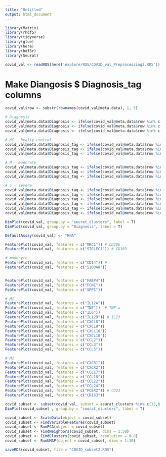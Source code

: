 ```yaml
---
title: "Untitled"
output: html_document
---
```


```r
library(Matrix)
library(rhdf5)
library(tidyverse)
library(glue)
library(here)
library(hdf5r)
library(Seurat)
```

```r
covid_val <- readRDS(here('explore/RDS/COVID_val_Preprocessing2.RDS'))
```

# Make Diangosis $ Diagnosis_tag columns 
```r
covid_val$row <- substr(rownames(covid_val@meta.data), 1, 5)

# Diagnosis
covid_val@meta.data$Diagnosis <- ifelse(covid_val@meta.data$row %in% c("val7_", "val8_", "val9_"), "Control", "NA")
covid_val@meta.data$Diagnosis <- ifelse(covid_val@meta.data$row %in% c("val1_", "val2_", "val4_"), "COVID moderate", covid_val@meta.data$Diagnosis)
covid_val@meta.data$Diagnosis <- ifelse(covid_val@meta.data$row %in% c("val3_", "val5_", "val6_", "val10", "val11", "val12"), "COVID severe", covid_val@meta.data$Diagnosis)

# HC - healty control 
covid_val@meta.data$Diagnosis_tag <- ifelse(covid_val@meta.data$row %in% c("val7_"), "HC1", "NA")
covid_val@meta.data$Diagnosis_tag <- ifelse(covid_val@meta.data$row %in% c("val8_"), "HC2", covid_val@meta.data$Diagnosis_tag)
covid_val@meta.data$Diagnosis_tag <- ifelse(covid_val@meta.data$row %in% c("val9_"), "HC3", covid_val@meta.data$Diagnosis_tag)

# M - moderate 
covid_val@meta.data$Diagnosis_tag <- ifelse(covid_val@meta.data$row %in% c("val1_"), "M1", covid_val@meta.data$Diagnosis_tag)
covid_val@meta.data$Diagnosis_tag <- ifelse(covid_val@meta.data$row %in% c("val2_"), "M2", covid_val@meta.data$Diagnosis_tag)
covid_val@meta.data$Diagnosis_tag <- ifelse(covid_val@meta.data$row %in% c("val4_"), "M3", covid_val@meta.data$Diagnosis_tag)

# S - severe 
covid_val@meta.data$Diagnosis_tag <- ifelse(covid_val@meta.data$row %in% c("val3_"), "S1", covid_val@meta.data$Diagnosis_tag)
covid_val@meta.data$Diagnosis_tag <- ifelse(covid_val@meta.data$row %in% c("val5_"), "S2", covid_val@meta.data$Diagnosis_tag)
covid_val@meta.data$Diagnosis_tag <- ifelse(covid_val@meta.data$row %in% c("val6_"), "S3", covid_val@meta.data$Diagnosis_tag)
covid_val@meta.data$Diagnosis_tag <- ifelse(covid_val@meta.data$row %in% c("val10"), "S4", covid_val@meta.data$Diagnosis_tag)
covid_val@meta.data$Diagnosis_tag <- ifelse(covid_val@meta.data$row %in% c("val11"), "S5", covid_val@meta.data$Diagnosis_tag)
covid_val@meta.data$Diagnosis_tag <- ifelse(covid_val@meta.data$row %in% c("val12"), "S6", covid_val@meta.data$Diagnosis_tag)

```


```r
DimPlot(covid_val, group.by = "seurat_clusters", label = T)
DimPlot(covid_val, group.by = "Diagnosis", label = T)
```

```r
DefaultAssay(covid_val) <- "RNA"

FeaturePlot(covid_val, features = c("MRC1")) # CD206
FeaturePlot(covid_val, features = c("SIGLEC1")) # CD169

# monocyte 
FeaturePlot(covid_val, features = c("CD14")) # 
FeaturePlot(covid_val, features = c("S100A8")) 


FeaturePlot(covid_val, features = c("FABP4"))
FeaturePlot(covid_val, features = c("FCN1"))
FeaturePlot(covid_val, features = c("SPP1"))

```



```r
# M1 
FeaturePlot(covid_val, features = c("IL12A"))
FeaturePlot(covid_val, features = c("TNF"))  # TNF-a
FeaturePlot(covid_val, features = c("IL6"))
FeaturePlot(covid_val, features = c("IL12B")) # IL23
FeaturePlot(covid_val, features = c("CXCL8"))
FeaturePlot(covid_val, features = c("CXCL9"))
FeaturePlot(covid_val, features = c("CXCL10"))
FeaturePlot(covid_val, features = c("CXCL16"))
FeaturePlot(covid_val, features = c("CCL2"))
FeaturePlot(covid_val, features = c("CCL3"))
FeaturePlot(covid_val, features = c("CCL5"))

# M2 
FeaturePlot(covid_val, features = c("CXCR1"))
FeaturePlot(covid_val, features = c("CXCR2"))
FeaturePlot(covid_val, features = c("CCL17"))
FeaturePlot(covid_val, features = c("CCL18"))
FeaturePlot(covid_val, features = c("CCL22"))
FeaturePlot(covid_val, features = c("CCL24"))
FeaturePlot(covid_val, features = c("FCER2")) # CD23
FeaturePlot(covid_val, features = c("CD163"))
```

```r
covid_subset <- subset(covid_val, subset = seurat_clusters %in% c(13,8,0,2,12,6,14,19,20,5,3,23,4,25,1,24))
DimPlot(covid_subset , group.by = "seurat_clusters", label = T)

covid_subset <- ScaleData(object = covid_subset)
covid_subset <- FindVariableFeatures(covid_subset)
covid_subset <- RunPCA(object = covid_subset)
covid_subset <- FindNeighbors(covid_subset, dims = 1:50)
covid_subset <- FindClusters(covid_subset, resolution = 0.8)
covid_subset <- RunUMAP(object = covid_subset, dims = 1:30)

saveRDS(covid_subset, file = "COVID_subset2.RDS")

```


